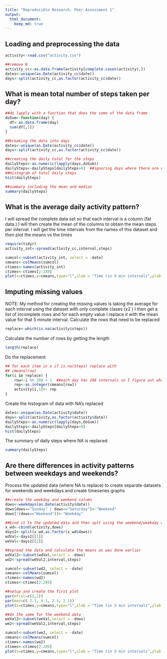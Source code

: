 ```yaml
---
title: "Reproducible Research: Peer Assessment 1"
output: 
  html_document:
    keep_md: true
---
```



## Loading and preprocessing the data

```r
activity<-read.csv("activity.csv")

##remove N
activity_cc<-as.data.frame(activity[complete.cases(activity),])
dates<-unique(as.Date(activity_cc$date))
days<-split(activity_cc,as.factor(activity_cc$date))
```

## What is mean total number of steps taken per day?
```r
##do lapply with a function that does the some of the data frame
doSum<-function(day) {
  df<-as.data.frame(day)
  sum(df[,1])
}

##breaking the data into days
dates<-unique(as.Date(activity_cc$date))
days<-split(activity_cc,as.factor(activity_cc$date))

##creating the daily total for the steps
dailySteps<-as.numeric(lapply(days,doSum))
dailySteps<-dailySteps[dailySteps>0]  ##ignoring days where there are no steps as first and last day is NA
##Histogram of total daily steps
hist(dailySteps)

##summary including the mean and median
summary(dailySteps)


```



## What is the average daily activity pattern?

I will spread the complete data set so that each interval is a column (fat data.)  I will then create the mean of the columns
to obtain the mean steps per interval.  I will get the time intervals from the names of this dataset and then plot the means vs the times

```r
require(tidyr)
activity_int<-spread(activity_cc,interval,steps)

sumcol<-subset(activity_int, select = -date)
cmeans<-colMeans(sumcol)
ctimes<-names(activity_int)
ctimes<-ctimes[2:289]
plot(x=ctimes,y=cmeans,type="l",xlab = "Time (in 5 min intervals",ylab = "Mean Steps", main="Daily Activity Pattern")
```



## Imputing missing values
NOTE: My method for creating the missing values is taking the average for each interval using the dataset with only complete clases (x2
)  I then get a list of incomplete rows and for each empty value I replace it with the mean value for that 5 minute interval.
Calculate the rows that need to be replaced
```R
replace<-which(is.na(activity$steps))
```

Calculate the number of rows by getting the length
```R
length(replace)
```

Do the replacement
```R
## for each item in x if is.na(Steps) replace with
## cmeans[row]
for(i in replace) {
    row<-i %% 288 + 1  ##each day has 288 intervals so I figure out what interval it is using the modulo of 288 +1 (since its base 1)
    rep<-as.integer(cmeans[row])
    activity[i,1]<- rep
}
```

Create the histogram of data with NA's replaced
```R
dates<-unique(as.Date(activity$date))
days<-split(activity,as.factor(activity$date))
dailySteps<-as.numeric(lapply(days,doSum))
dailySteps<-dailySteps[dailySteps>0]
hist(dailySteps)
```

The summary of daily steps where NA is replaced

```r
summary(dailySteps)
```


## Are there differences in activity patterns between weekdays and weekends?

Process the updated data (where NA is replace) to create separate datasets for weekends and weekdays and create timeseries graphs
```r
##create the weekday and weekend column
dows<-weekdays(as.Date(activity$date))
dows[dows=="Sunday" | dows=="Saturday"]<-"Weekend"
dows[!(dows=="Weekend")]<-"Weekday"

##bind it to the updated data and then splt using the weekend/weekday column as a factor
x_wd<-cbind(activity,dows)
days2<-split(x_wd,as.factor(x_wd$dows))
wdVal<-days2[[1]]
weVal<-days2[[2]]

##spread the data and calculate the means as was done earlier
wdVal2<-subset(wdVal,select = -dows)
wd2<-spread(wdVal2,interval,steps)

sumcol<-subset(wd2, select = -date)
cmeans<-colMeans(sumcol)
ctimes<-names(wd2)
ctimes<-ctimes[2:289]

##setup and create the first plot
par(mfcol=c(2,1))
par(mar=c( 2.1, 4.1, 2.1, 2.1))
plot(x=ctimes,y=cmeans,type="l",xlab = "Time (in 5 min intervals",ylab = "Mean Steps", main = "Weekday Steps")

##do the same for the weekend data
weVal2<-subset(weVal,select = -dows)
we2<-spread(weVal2,interval,steps)

sumcol<-subset(we2, select = -date)
cmeans<-colMeans(sumcol)
ctimes<-names(we2)
ctimes<-ctimes[2:289]
plot(x=ctimes,y=cmeans,type="l",xlab = "Time (in 5 min intervals",ylab = "Mean Steps", main = "Weekend Steps")

```
